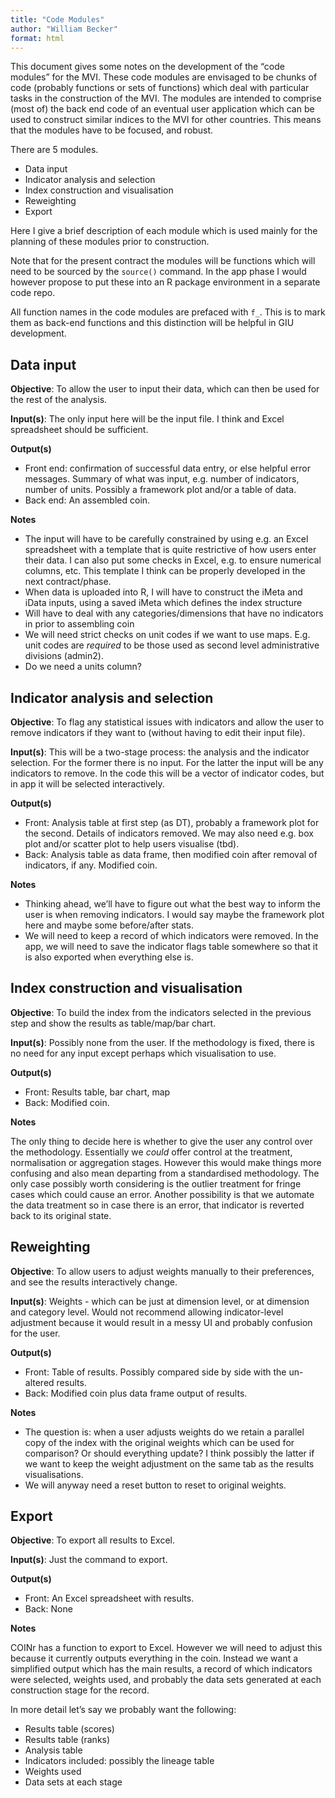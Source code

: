 ```yaml
---
title: "Code Modules"
author: "William Becker"
format: html
---
```


This document gives some notes on the development of the "code modules" for the MVI. These code modules are envisaged to be chunks of code (probably functions or sets of functions) which deal with particular tasks in the construction of the MVI. The modules are intended to comprise (most of) the back end code of an eventual user application which can be used to construct similar indices to the MVI for other countries. This means that the modules have to be focused, and robust.

There are 5 modules.

- Data input
- Indicator analysis and selection
- Index construction and visualisation
- Reweighting
- Export

Here I give a brief description of each module which is used mainly for the planning of these modules prior to construction.

Note that for the present contract the modules will be functions which will need to be sourced by the `source()` command. In the app phase I would however propose to put these into an R package environment in a separate code repo.

All function names in the code modules are prefaced with `f_`. This is to mark them as back-end functions and this distinction will be helpful in GIU development.

## Data input

**Objective**: To allow the user to input their data, which can then be used for the rest of the analysis.

**Input(s)**: The only input here will be the input file. I think and Excel spreadsheet should be sufficient.

**Output(s)**

- Front end: confirmation of successful data entry, or else helpful error messages. Summary of what was input, e.g. number of indicators, number of units. Possibly a framework plot and/or a table of data.
- Back end: An assembled coin.

**Notes**

- The input will have to be carefully constrained by using e.g. an Excel spreadsheet with a template that is quite restrictive of how users enter their data. I can also put some checks in Excel, e.g. to ensure numerical columns, etc. This template I think can be properly developed in the next contract/phase.
- When data is uploaded into R, I will have to construct the iMeta and iData inputs, using a saved iMeta which defines the index structure
- Will have to deal with any categories/dimensions that have no indicators in prior to assembling coin
- We will need strict checks on unit codes if we want to use maps. E.g. unit codes are *required* to be those used as second level administrative divisions (admin2).
- Do we need a units column?


## Indicator analysis and selection

**Objective**: To flag any statistical issues with indicators and allow the user to remove indicators if they want to (without having to edit their input file).

**Input(s)**: This will be a two-stage process: the analysis and the indicator selection. For the former there is no input. For the latter the input will be any indicators to remove. In the code this will be a vector of indicator codes, but in app it will be selected interactively.

**Output(s)**

- Front: Analysis table at first step (as DT), probably a framework plot for the second. Details of indicators removed. We may also need e.g. box plot and/or scatter plot to help users visualise (tbd).
- Back: Analysis table as data frame, then modified coin after removal of indicators, if any. Modified coin.

**Notes**

- Thinking ahead, we'll have to figure out what the best way to inform the user is when removing indicators. I would say maybe the framework plot here and maybe some before/after stats.
- We will need to keep a record of which indicators were removed. In the app, we will need to save the indicator flags table somewhere so that it is also exported when everything else is.


## Index construction and visualisation

**Objective**: To build the index from the indicators selected in the previous step and show the results as table/map/bar chart.

**Input(s)**: Possibly none from the user. If the methodology is fixed, there is no need for any input except perhaps which visualisation to use.

**Output(s)**

- Front: Results table, bar chart, map
- Back: Modified coin.

**Notes**

The only thing to decide here is whether to give the user any control over the methodology. Essentially we *could* offer control at the treatment, normalisation or aggregation stages. However this would make things more confusing and also mean departing from a standardised methodology. The only case possibly worth considering is the outlier treatment for fringe cases which could cause an error. Another possibility is that we automate the data treatment so in case there is an error, that indicator is reverted back to its original state.


## Reweighting

**Objective**: To allow users to adjust weights manually to their preferences, and see the results interactively change.

**Input(s)**: Weights - which can be just at dimension level, or at dimension and category level. Would not recommend allowing indicator-level adjustment because it would result in a messy UI and probably confusion for the user.

**Output(s)**

- Front: Table of results. Possibly compared side by side with the un-altered results.
- Back: Modified coin plus data frame output of results.

**Notes**

- The question is: when a user adjusts weights do we retain a parallel copy of the index with the original weights which can be used for comparison? Or should everything update? I think possibly the latter if we want to keep the weight adjustment on the same tab as the results visualisations.
- We will anyway need a reset button to reset to original weights.


## Export

**Objective**: To export all results to Excel.

**Input(s)**: Just the command to export.

**Output(s)**

- Front: An Excel spreadsheet with results.
- Back: None

**Notes**

COINr has a function to export to Excel. However we will need to adjust this because it currently outputs everything in the coin. Instead we want a simplified output which has the main results, a record of which indicators were selected, weights used, and probably the data sets generated at each construction stage for the record.

In more detail let's say we probably want the following:

- Results table (scores)
- Results table (ranks)
- Analysis table
- Indicators included: possibly the lineage table
- Weights used
- Data sets at each stage
